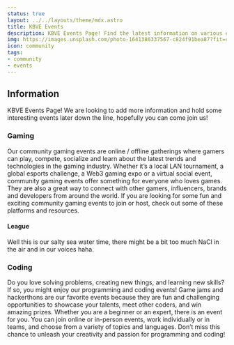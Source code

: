 ```yaml
---
status: true
layout: ../../layouts/theme/mdx.astro
title: KBVE Events
description: KBVE Events Page! Find the latest information on various events that our community will be holding!
img: https://images.unsplash.com/photo-1641386337567-c824f91bea87?fit=crop&w=1400&h=700&q=75
icon: community
tags:
- community
- events
---
```


## Information

KBVE Events Page!
We are looking to add more information and hold some interesting events later down the line, hopefully you can come join us!

### Gaming

Our community gaming events are online / offline gatherings where gamers can play, compete, socialize and learn about the latest trends and technologies in the gaming industry. 
Whether it’s a local LAN tournament, a global esports challenge, a Web3 gaming expo or a virtual social event, community gaming events offer something for everyone who loves games. 
They are also a great way to connect with other gamers, influencers, brands and developers from around the world.
If you are looking for some fun and exciting community gaming events to join or host, check out some of these platforms and resources.

#### League

Well this is our salty sea water time, there might be a bit too much NaCl in the air and in our voices haha.

### Coding

Do you love solving problems, creating new things, and learning new skills? 
If so, you might enjoy our programming and coding events! 
Game jams and hackerthons are our favorite events because they are fun and challenging opportunities to showcase your talents, meet other coders, and win amazing prizes. 
Whether you are a beginner or an expert, there is an event for you. 
You can join online or in-person events, work individually or in teams, and choose from a variety of topics and languages. 
Don’t miss this chance to unleash your creativity and passion for programming and coding!